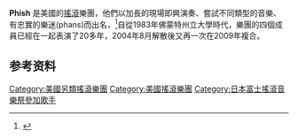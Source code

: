 {{Infobox musical artist
| Name                = Phish
| Img                 = Phish 2009-12-30.jpg
| Img_capt            = Phish 2009年12月30號在佛羅里達州邁阿密的表演. 左到右: [[Page_McConnell|Page McConnell]], [[Trey_Anastasio|Trey Anastasio]], [[Mike_Gordon|Mike Gordon]] 照片: Dan Shinneman. 
| Img_size            = 250
| Landscape           = yes
| Background          = group_or_band
| Origin              = [[美國|美國]][[佛蒙特州|佛蒙特州]][[伯靈頓_(佛蒙特州)|伯靈頓]]  
| Genre               = [[另類搖滾|另類搖滾]], [[融合爵士樂|融合爵士樂]], [[迷幻搖滾|迷幻搖滾]]<ref name="genres">{{cite web|url=http://www.allmusic.com/artist/phish-p21630|title=Allmusic entry for Phish|publisher=Allmusic|accessdate=2009-06-13|archive-date=2010-10-22|archive-url=https://web.archive.org/web/20101022053738/http://www.allmusic.com/artist/phish-p21630|dead-url=no}}</ref>
| Years_active        = 1983–2000<br>2002–2004<br>2009–現在 
| Label               = Elektra, Rhino/WMG, JEMP
| Associated_acts     = [[311|311]],[[Dave_Matthews_and_Friends|Dave Matthews and Friends]], [[Phil_Lesh_and_Friends|Phil Lesh and Friends]], [[Oysterhead|Oysterhead]], [[70_Volt_Parade|70 Volt Parade]], [[Amfibian|Amfibian]], [[Benevento/Russo_Duo|Benevento/Russo Duo]], [[Jazz_Mandolin_Project|Jazz Mandolin Project]], [[Pork_Tornado|Pork Tornado]], [[Ramble_Dove|Ramble Dove]], [[Rhythm_Devils|Rhythm Devils]], [[SerialPod|SerialPod]], [[Surrender_to_the_Air|Surrender to the Air]], [[Trey_Anastasio_(band)|Trey Anastasio]],  [[Trey_Anastasio_Band|Trey Anastasio Band]],  [[Vida_Blue_(band)|Vida Blue]]
| URL                 = [http://www.phish.com www.phish.com]
| Current_members     = [[Trey_Anastasio|Trey Anastasio]]<br>[[Mike_Gordon|Mike Gordon]]<br>[[Jon_Fishman|Jon Fishman]]<br>[[Page_McConnell|Page McConnell]]
| Past_members        = [[Jeff_Holdsworth|Jeff Holdsworth]]<br>[[Marc_Daubert|Marc Daubert]]
}}
'''Phish''' 是美國的[[搖滾樂|搖滾]]樂團，他們以加長的現場即興演奏、嘗試不同類型的音樂、有忠實的樂迷(phans)而出名，<ref>{{cite web|url=http://www.sfchroniclemarketplace.com/cgi-bin/article.cgi?f=/n/a/2008/10/01/entertainment/e064214D66.DTL|title=No Phish tale: Jamband announces 3 shows|publisher=news.google.com|accessdate=2008-10-01}}{{dead link|date=2017年11月 |bot=InternetArchiveBot |fix-attempted=yes }}</ref>自從1983年佛蒙特州立大學時代，樂團的四個成員已經在一起表演了20多年，2004年8月解散後又再一次在2009年複合。

==参考资料==
{{reflist|2}}

{{Authority control}}
{{DEFAULTSORT:Phish}}
[[Category:美國另類搖滾樂團|Category:美國另類搖滾樂團]]
[[Category:美國搖滾樂團|Category:美國搖滾樂團]]
[[Category:日本富士搖滾音樂祭參加歌手|Category:日本富士搖滾音樂祭參加歌手]]
